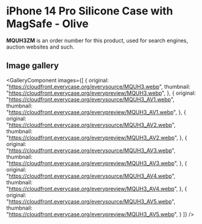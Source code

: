 
# iPhone 14 Pro Silicone Case with MagSafe - Olive

<Callout type='info' emoji='👉🏻'>**MQUH3ZM** is an order number for this product, used for search engines, auction websites and such.</Callout>

## Image gallery

<GalleryComponent
    images={[
      {
        original: "https://cloudfront.everycase.org/everysource/MQUH3.webp",
        thumbnail: "https://cloudfront.everycase.org/everypreview/MQUH3.webp",
      },
      {
        original: "https://cloudfront.everycase.org/everysource/MQUH3_AV1.webp",
        thumbnail: "https://cloudfront.everycase.org/everypreview/MQUH3_AV1.webp",
      },
      {
        original: "https://cloudfront.everycase.org/everysource/MQUH3_AV2.webp",
        thumbnail: "https://cloudfront.everycase.org/everypreview/MQUH3_AV2.webp",
      },
      {
        original: "https://cloudfront.everycase.org/everysource/MQUH3_AV3.webp",
        thumbnail: "https://cloudfront.everycase.org/everypreview/MQUH3_AV3.webp",
      },
      {
        original: "https://cloudfront.everycase.org/everysource/MQUH3_AV4.webp",
        thumbnail: "https://cloudfront.everycase.org/everypreview/MQUH3_AV4.webp",
      },
      {
        original: "https://cloudfront.everycase.org/everysource/MQUH3_AV5.webp",
        thumbnail: "https://cloudfront.everycase.org/everypreview/MQUH3_AV5.webp",
      }
    ]}
  />
